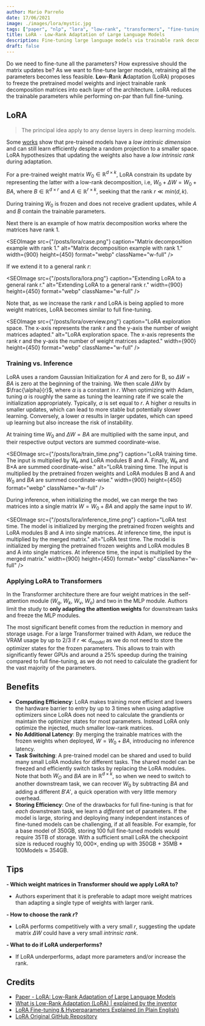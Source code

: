 ```yaml
---
author: Mario Parreño
date: 17/06/2021
image: ./images/lora/mystic.jpg
tags: ["paper", "nlp", "lora", "low-rank", "transformers", "fine-tuning"]
title: LoRA - Low-Rank Adaptation of Large Language Models
description: Fine-tuning large language models via trainable rank decomposition matrices
draft: false
---
```



Do we need to fine-tune all the parameters?
How expressive should the matrix updates be?
As we want to fine-tune larger models, retraining all the parameters becomes less feasible.
**Lo**w-**R**ank **A**daptation (LoRA) proposes to freeze the pretrained model weights
and <Underlined>inject trainable rank decomposition matrices</Underlined> into each layer of the architecture.
LoRA reduces the trainable parameters while performing on-par than full fine-tuning.

## LoRA

> The principal idea apply to any dense layers in deep learning models.

Some [works](https://arxiv.org/abs/2012.13255) show that pre-trained models have a *low intrinsic dimension*
and can still learn efficiently despite a random projection to a smaller space.
LoRA hypothesizes that updating the weights also have a *low intrinsic rank* during adaptation.

For a pre-trained weight matrix <Underlined>$W_0 \in \mathbb{R}^{d \times k}$</Underlined>, LoRA constrain its update by
representing the latter with a <Underlined color="green">low-rank decomposition</Underlined>, i.e,
<Underlined color="red">$W_0 + \Delta W = W_0 + B A$</Underlined>, <Underlined>where $B \in \mathbb{R}^{d \times r}$ and $A \in \mathbb{R}^{r \times k}$</Underlined>,
seeking that the rank $r \ll min(d,k)$.

During training $W_0$ is frozen and does not receive gradient updates, while <Underlined color="green">$A$ and $B$ contain the trainable parameters</Underlined>.

Next there is an example of how matrix decomposition works where the matrices have rank 1.

<SEOImage
  src={"/posts/lora/case.png"}
  caption="Matrix decomposition example with rank 1."
  alt="Matrix decomposition example with rank 1."
  width={900}
  height={450}
  format="webp"
  className="w-full"
/>

If we extend it to a general rank $r$:

<SEOImage
  src={"/posts/lora/lora.png"}
  caption="Extending LoRA to a general rank r."
  alt="Extending LoRA to a general rank r."
  width={900}
  height={450}
  format="webp"
  className="w-full"
/>

Note that, as we increase the rank $r$ and LoRA is being applied to more weight matrices, LoRA becomes similar to full fine-tuning.

<SEOImage
  src={"/posts/lora/overview.png"}
  caption="LoRA exploration space. The x-axis represents the rank r and the y-axis the number of weight matrices adapted."
  alt="LoRA exploration space. The x-axis represents the rank r and the y-axis the number of weight matrices adapted."
  width={900}
  height={450}
  format="webp"
  className="w-full"
/>



### Training vs. Inference

LoRA uses a random Gaussian Initialization for $A$ and zero for B, so $\Delta W = B A$ is zero at the beginning
of the training. We then scale $\Delta W x$ by $\frac{\alpha}{r}$, where $\alpha$ is a constant in $r$. 
When optimizing with Adam, tuning $\alpha$ is roughly the same as tuning the learning rate
if we scale the initialization appropriately. 
Typically, $\alpha$ is set equal to $r$. A higher $\alpha$ results in smaller updates, which can lead to more stable but potentially slower learning. Conversely, a lower $\alpha$ results in larger updates, which can speed up learning but also increase the risk of instability.

<Underlined color="green">At training</Underlined> time $W_0$ and $\Delta W = B A$ are multiplied with the same input, and their respective output <Underlined>vectors are summed coordinate-wise</Underlined>.


<SEOImage
  src={"/posts/lora/train_time.png"}
  caption="LoRA training time. The input is multiplied by W₀ and LoRA modules B and A. Finally, W₀ and B×A are summed coordinate-wise."
  alt="LoRA training time. The input is multiplied by the pretrained frozen weights and LoRA modules B and A and $W_0$ and $BA$ are summed coordinate-wise."
  width={900}
  height={450}
  format="webp"
  className="w-full"
/>


<Underlined>During inference</Underlined>, <Underlined>when initializing the model</Underlined>, we can merge the two matrices into a <Underlined color="purple">single matrix $W = W_0 + B A$</Underlined> and apply the same input to $W$.

<SEOImage
  src={"/posts/lora/inference_time.png"}
  caption="LoRA test time. The model is initialized by merging the pretrained frozen weights and LoRA modules B and A into single matrices. At inference time, the input is multiplied by the merged matrix."
  alt="LoRA test time. The model is initialized by merging the pretrained frozen weights and LoRA modules B and A into single matrices. At inference time, the input is multiplied by the merged matrix."
  width={900}
  height={450}
  format="webp"
  className="w-full"
/>



### Applying LoRA to Transformers

In the Transformer architecture there are four weight matrices in the self-attention module ($W_q$, $W_k$, $W_v$, $W_o$)
and two in the MLP module. Authors limit the study to **only adapting the attention weights**
for downstream tasks and freeze the MLP modules.

The most significant benefit comes from the reduction in memory and storage usage.
For a large Transformer trained with Adam, we reduce the VRAM usage by up to $2/3$ if $r \ll d_{model}$ as
we do not need to store the optimizer states for the frozen parameters. This allows to train with 
significantly fewer GPUs and around a 25% speedup during the training compared to full fine-tuning,
as we do not need to calculate the gradient for the vast majority of the parameters.


## Benefits

- **Computing Efficiency**: LoRA makes training more efficient and lowers the hardware barrier to entry by up to
3 times when using adaptive optimizers since <Underlined color="green">LoRA does not need to calculate the grandients or maintain the optimizer states for most parameters</Underlined>.
Instead LoRA only optimize the injected, much smaller low-rank matrices.
- **No Additional Latency**: By merging the trainable matrices with the frozen weights when deployed, $W= W_0 + BA$, introducing no inference latency.
- **Task Switching**: A pre-trained model can be shared and used to build many small LoRA modules for different tasks.
The shared model can be freezed and efficiently switch tasks by replacing the LoRA modules.
Note that both $W_O$ and $BA$ are in $\mathbb{R}^{d \times k}$, so when we need to switch to another downstream task,
we can recover $W_0$ by subtracting $BA$ and adding a different $B'A'$, a quick operation with very little memory overhead.
- **Storing Efficiency**: One of the drawbacks for full fine-tuning is that for *each* downstream task,
we learn a *different* set of parameters. If the model is large, storing and deploying many independent
instances of fine-tuned models can be challenging, if at all feasible. For example, for a base model 
of 350GB, storing 100 full fine-tuned models would require 35TB of storage. With a sufficient small LoRA the checkpoint size is reduced roughly $10,000\times$, ending up with 350GB + 35MB * 100Models $\approx$ 354GB.


## Tips

**- Which weight matrices in Transformer should we apply LoRA to?**
  - Authors experiment that it is preferable to adapt more weight matrices than adapting a single type of weights with larger rank.

**- How to choose the rank $r$?**
  - LoRA performs competitively with a very small $r$, suggesting the update matrix $\Delta W$ could have a very small *intrinsic rank*.

**- What to do if LoRA underperforms?**
  - If LoRA underperforms, adapt more parameters and/or increase the rank.

## Credits

- [Paper - LoRA: Low-Rank Adaptation of Large Language Models](https://arxiv.org/abs/2106.09685)
- [What is Low-Rank Adaptation (LoRA) | explained by the inventor](https://www.youtube.com/watch?v=DhRoTONcyZE)
- [LoRA Fine-tuning & Hyperparameters Explained (in Plain English)](https://www.entrypointai.com/blog/lora-fine-tuning/)
- [LoRA Original GitHub Repository](https://github.com/microsoft/LoRA)